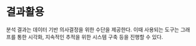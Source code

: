 # 결과활용 {#sec-interpret}

분석 결과는 데이터 기반 의사결정을 위한 수단을 제공한다. 이때 사용되는 도구는 그래프를 통한 시각화, 지속적인 추적을 위한 시스템 구축 등을 진행할 수 있다.

